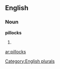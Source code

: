 ==English==

===Noun===
'''pillocks'''

# {{plural of|[[pillock]]}}

[[Category:English plurals]]

[[ar:pillocks]]